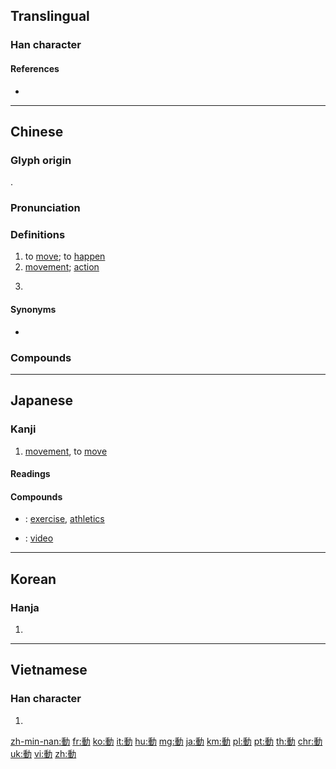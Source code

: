 {{also|动|働|重力}}
==Translingual==

===Han character===
{{Han char|rn=19|rad=力|as=09|sn=11|four=24127|canj=HGKS|ids=⿰重力}}

====References====
* {{Han ref|kx=0148.140|dkj=02390|dj=0333.240|hdz=10375.060|uh=52D5|ud=21205|bh=B0CA|bd=45258}}

----

==Chinese==
{{zh-forms|s=动|alt=𨔝,㣫}}

===Glyph origin===
{{Han etym}}
{{Han compound|重|力|c1=p|c2=s|t2=strength|ls=psc}}.

===Pronunciation===
{{zh-pron
|m=dòng
|ma=y
|c=dung6
|h=pfs=thûng/thung
|md=dông
|mn=tāng/tōng
|mn_note=tāng - vernacular; tōng - literary
|w=3don
|mc=y
|oc=y
|cat=v,n
}}

===Definitions===
{{zh-hanzi}}

# to [[move]]; to [[happen]]
# [[movement]]; [[action]]
# {{lb|zh|grammar}} {{zh-abbrev|動詞|[[verb]]}}

====Synonyms====
* {{q|Cantonese|to move}} {{zh-l|喐|tr=juk1}}

===Compounds===
{{zh-der|動不動|動不得|動亂|動人:moving, touching|動人心弦|動作:action, movement, motion|動作片|動兵|動刑|動力|動力學|動力機|動勁兒|動口|動向|動員:to mobilise|動問:to query|動嘴|動土|動工|動彈|動心|動心眼兒|動念|動怒|動情|動感|動態|動態助詞|動手:to touch/hit/get to work|動手動腳|動手術|動換|動搖|動支|動機:motive, intention|動武|動氣|動滑輪|動火|動物:animal|動物園:zoo|動物學:zoology|動物油|動物澱粉|動物纖維|動產|動用|動畫|動畫片|動目|動窩|動筆|動粗|動聽|動肝火|動能|動脈:artery|動脈硬化|動脈輸血|動腦筋|動蕩:turbulent, unrest|動詞:verb|動議|動身:to start, to set out|動輒|動輪|動轉|動量|動量詞|動電學|動靜:movement, activity|動響|動魄驚心|不動尊|不動產|主動|主動式|主動脈|互動|互動式|他動|他動詞|傳動|傳動帶|傳動比|傾動|內動詞|出動|制動器|助動詞|動事|動使|動刀|動刀兵|動勁|動勞|動勢|動名詞|動員令|動因|動容|動干戈|動息|動情素|動意|動憚|動手腳|動撣|動植物|動止|動漫畫|動煩|動熱|動物膠|動盪|動脈瘤|動腦|動興|動舌|動遷戶|動魄|勞動|勞動力|勞動日|勞動節|勞動者|半自動|原動力|反動|同動詞|哄動|地動|地動儀|外動詞|大動亂|大動作|大動脈|天動說|好動|妄動|小動作|帶動|帶動唱|引動|律動|律動感|心動|快動作|悸動|感動|慢動作|扇動|打動|扭動|抖動|抽動|拂動|拱動|挑動|挪動|挫動|振動|掀動|推動|揮動|搏動|搐動|搖動|搬動|撥動|撩動|撼動|擺動|擺動波|擾動|攪動|改動|啟動|晃動|暴動|更動|橈動脈|機動|機動性|歆動|泛動|波動|洶動|活動|流動|流動性|浮動|減動|滑動|滑動面|滾動|激動|烘動|煽動|牽動|生動|異動|發動|發動機|盲動|移動|竄動|策動|總動員|翕動|翻動|聳動|肺動脈|胎動|能動|脈動|脈動星|自動|自動化|自動門|興動|舉動|舞動|萌動|蟻動|蠕動|蠢動|行動|行動派|衝動|被動|被動式|觸動|說動|調動|譟動|警動|變動|賣動|走動|起動|起動器|跳動|躁動|躍動|轉動|轟動|運動|運動員|運動場|運動家|運動會|運動衫|運動鞋|過動兒|那動|閃動|開動|雷動|電動|電動機|電動車|震動|靈動|章動|響動兒|頸動脈|顫動|風動|飄動|騷動|驅動|驚動|鬆動|鬧動|鬨動|魄動|鼓動}}

{{zh-cat|Beginning}}

----

==Japanese==

===Kanji===
{{ja-kanji|grade=3|rs=力09}}

# [[movement]], to [[move]]

====Readings====
{{ja-readings
|goon=[[ずう]] (zū)
|kanon=[[とう]] (tō) > [[とう]] (tou)
|kanyoon=[[どう]] (dō) > [[どう]] (dou)
|kun=[[うごく]] ([[動く]], ugoku), [[うごかす]] ([[動かす]], ugokasu), [[うごき]] ([[動き]], ugoki)
|nanori=[[るぎ]] (rugi)
}}

====Compounds====
{{der-top|Compounds}}
* {{ja-r|運動|うんどう}}: [[exercise]], [[athletics]]
* {{ja-r|動画|どうが}}: [[video]]
{{der-bottom}}

----

==Korean==

===Hanja===
{{ko-hanja|hangeul=[[동]]|eumhun=움직일|mr=tong}}

# {{defn|lang=ko|sort=力09}}

----

==Vietnamese==

===Han character===
{{vi-hantu|[[động]], [[đụng]]|rs=力09}}

# {{defn|lang=vi|sort=力09}}

[[zh-min-nan:動]]
[[fr:動]]
[[ko:動]]
[[it:動]]
[[hu:動]]
[[mg:動]]
[[ja:動]]
[[km:動]]
[[pl:動]]
[[pt:動]]
[[th:動]]
[[chr:動]]
[[uk:動]]
[[vi:動]]
[[zh:動]]